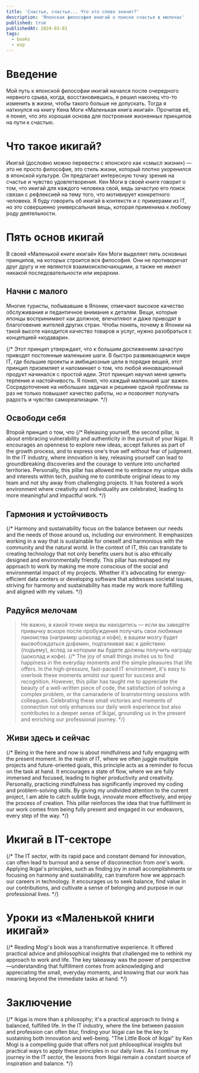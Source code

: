 ```yaml
---
title: 'Счастье, счастье... Что это слово значит?'
description: 'Японская философия икигай о поиске счастья в мелочах'
published: true
publishedAt: 2024-03-01
tags:
  - books
  - exp
---
```


# Введение

Мой путь к японской философии икигай начался после очередного нервного срыва, когда, восстановившись, я решил наконец что-то изменить в жизни, чтобы такого больше не допускать. Тогда я наткнулся на книгу Кена Моги «Маленькая книга икигай». Прочитав её, я понял, что это хорошая основа для построения жизненных принципов на пути к счастью.

# Что такое икигай?

Икигай (дословно можно перевести с японского как «смысл жизни») — это не просто философия, это стиль жизни, который плотно укоренился в японской культуре. Он предлагает интересную точку зрения на счастье и чувство удовлетворения. Кен Моги в своей книге говорит о том, что икигай для каждого человека свой, ведь зачастую его поиск связан с рефлексией на тему того, что мотивирует конкретного человека. Я буду говорить об икигай в контексте и с примерами из IT, но это совершенно универсальная вещь, которая применима к любому роду деятельности.

# Пять основ икигай

В своей «Маленькой книге икигай» Кен Моги выделяет пять основных принципов, на которых строится вся философия. Они не противоречат друг другу и не являются взаимоисключающими, а также не имеют никакой последовательности или иерархии.

## Начни с малого

Многие туристы, побывавшие в Японии, отмечают высокое качество обслуживания и педантичное внимание к деталям. Вещи, которые японцы воспринимают как должное, впечатляют и даже приводят в благоговение жителей других стран. Чтобы понять, почему в Японии на такой высоте находится качество товаров и услуг, нужно разобраться с концепцией «кодавари».

{/* Этот принцип утверждает, что к большим достижениям зачастую приводят постоянные маленькие шаги. В быстро развивающемся мире IT, где большие проекты и амбициозные цели в порядке вещей, этот принцип приземляет и напоминает о том, что любой инновационный продукт начинался с простой идеи. Этот принцип научил меня ценить терпение и настойчивость. Я понял, что каждый маленький шаг важен. Сосредоточение на небольших задачах и решение одной проблемы за раз не только повышает качество работы, но и позволяет получать радость и чувство самореализации. */}

## Освободи себя

Второй принцип о том, что 
{/* Releasing yourself, the second pillar, is about embracing vulnerability and authenticity in the pursuit of your Ikigai. It encourages an openness to explore new ideas, accept failures as part of the growth process, and to express one's true self without fear of judgment. In the IT industry, where innovation is key, releasing yourself can lead to groundbreaking discoveries and the courage to venture into uncharted territories. Personally, this pillar has allowed me to embrace my unique skills and interests within tech, pushing me to contribute original ideas to my team and not shy away from challenging projects. It has fostered a work environment where creativity and individuality are celebrated, leading to more meaningful and impactful work. */}

## Гармония и устойчивость
{/* Harmony and sustainability focus on the balance between our needs and the needs of those around us, including our environment. It emphasizes working in a way that is sustainable for oneself and harmonious with the community and the natural world. In the context of IT, this can translate to creating technology that not only benefits users but is also ethically designed and environmentally friendly. This pillar has reshaped my approach to work by making me more conscious of the social and environmental impact of my projects. Whether it's advocating for energy-efficient data centers or developing software that addresses societal issues, striving for harmony and sustainability has made my work more fulfilling and aligned with my values. */}

## Радуйся мелочам

> Не важно, в какой точке мира вы находитесь — если вы заведёте привычку вскоре после пробуждения получать свои любимые лакомства (например шоколад и кофе), в вашем мозгу будет высвобождаться дофамин, подталкивая вас к действию (подъему), вслед за которым вы будете должны получить награду (шоколад и кофе).
{/* The joy of small things invites us to find happiness in the everyday moments and the simple pleasures that life offers. In the high-pressure, fast-paced IT environment, it's easy to overlook these moments amidst our quest for success and recognition. However, this pillar has taught me to appreciate the beauty of a well-written piece of code, the satisfaction of solving a complex problem, or the camaraderie of brainstorming sessions with colleagues. Celebrating these small victories and moments of connection not only enhances our daily work experience but also contributes to a deeper sense of Ikigai, grounding us in the present and enriching our professional journey. */}

## Живи здесь и сейчас
{/* Being in the here and now is about mindfulness and fully engaging with the present moment. In the realm of IT, where we often juggle multiple projects and future-oriented goals, this principle acts as a reminder to focus on the task at hand. It encourages a state of flow, where we are fully immersed and focused, leading to higher productivity and creativity. Personally, practicing mindfulness has significantly improved my coding and problem-solving skills. By giving my undivided attention to the current project, I am able to catch subtle bugs, innovate more effectively, and enjoy the process of creation. This pillar reinforces the idea that true fulfillment in our work comes from being fully present and engaged in our endeavors, every step of the way. */}

# Икигай в IT-секторе
{/* The IT sector, with its rapid pace and constant demand for innovation, can often lead to burnout and a sense of disconnection from one's work. Applying Ikigai's principles, such as finding joy in small accomplishments or focusing on harmony and sustainability, can transform how we approach our careers in technology. It encourages us to seek balance, find value in our contributions, and cultivate a sense of belonging and purpose in our professional lives. */}

# Уроки из «Маленькой книги икигай»
{/* Reading Mogi's book was a transformative experience. It offered practical advice and philosophical insights that challenged me to rethink my approach to work and life. The key takeaway was the power of perspective—understanding that fulfillment comes from acknowledging and appreciating the small, everyday moments, and knowing that our work has meaning beyond the immediate tasks at hand. */}

# Заключение
{/* Ikigai is more than a philosophy; it's a practical approach to living a balanced, fulfilled life. In the IT industry, where the line between passion and profession can often blur, finding your Ikigai can be the key to sustaining both innovation and well-being. "The Little Book of Ikigai" by Ken Mogi is a compelling guide that offers not just philosophical insights but practical ways to apply these principles in our daily lives. As I continue my journey in the IT sector, the lessons from Ikigai remain a constant source of inspiration and balance. */}
